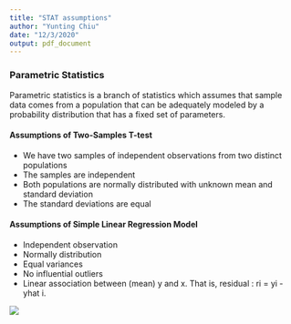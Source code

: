 ```yaml
---
title: "STAT assumptions"
author: "Yunting Chiu"
date: "12/3/2020"
output: pdf_document
---
```

### Parametric Statistics
Parametric statistics is a branch of statistics which assumes that sample data comes from a population that can be adequately modeled by a probability distribution that has a fixed set of parameters.

#### Assumptions of Two-Samples T-test
- We have two samples of independent observations from two distinct populations
- The samples are independent
- Both populations are normally distributed with unknown mean and standard deviation 
- The standard deviations are equal

#### Assumptions of Simple Linear Regression Model

- Independent observation
- Normally distribution
- Equal variances
- No influential outliers
- Linear association between (mean) y and x. That is, residual : ri = yi - yhat i.


![](../pics/slrTable.png)



